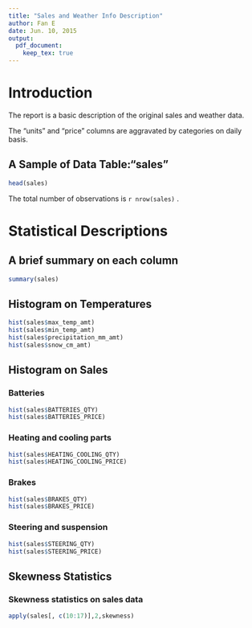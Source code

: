 ```yaml
---
title: "Sales and Weather Info Description"
author: Fan E
date: Jun. 10, 2015
output: 
  pdf_document:
    keep_tex: true
---
```


# Introduction
The report is a basic description of the original sales and weather data. 

The "units" and "price" columns are aggravated by categories on daily basis. 

## A Sample of Data Table:"sales"

```r

head(sales)

```

The total number of observations is `r nrow(sales)` . 

# Statistical Descriptions 

## A brief summary on each column 

```r

summary(sales)

```

## Histogram on Temperatures

```r

hist(sales$max_temp_amt)
hist(sales$min_temp_amt)
hist(sales$precipitation_mm_amt)
hist(sales$snow_cm_amt)

```

## Histogram on Sales

### Batteries 

```r

hist(sales$BATTERIES_QTY)
hist(sales$BATTERIES_PRICE)

```

### Heating and cooling parts

```r

hist(sales$HEATING_COOLING_QTY)
hist(sales$HEATING_COOLING_PRICE)

```

### Brakes

```r

hist(sales$BRAKES_QTY)
hist(sales$BRAKES_PRICE)

```

### Steering and suspension

```r

hist(sales$STEERING_QTY)
hist(sales$STEERING_PRICE)

```

## Skewness Statistics

### Skewness statistics on sales data 

```r

apply(sales[, c(10:17)],2,skewness)

```



